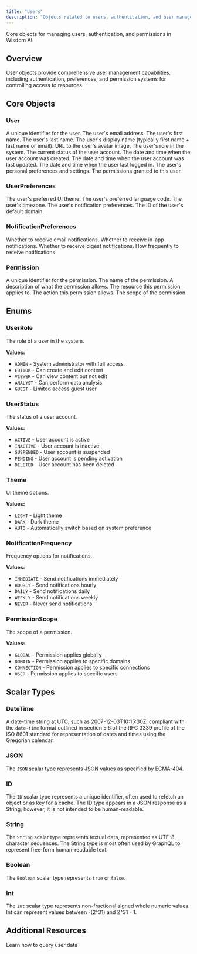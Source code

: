 ```yaml
---
title: "Users"
description: "Objects related to users, authentication, and user management in Wisdom AI."
---
```


Core objects for managing users, authentication, and permissions in Wisdom AI.

## Overview

User objects provide comprehensive user management capabilities, including authentication, preferences, and permission systems for controlling access to resources.

## Core Objects

### User

<ParamField path="id" type="ID!" required>
  A unique identifier for the user.
</ParamField>

<ParamField path="email" type="String!" required>
  The user's email address.
</ParamField>

<ParamField path="firstName" type="String">
  The user's first name.
</ParamField>

<ParamField path="lastName" type="String">
  The user's last name.
</ParamField>

<ParamField path="displayName" type="String!" required>
  The user's display name (typically first name + last name or email).
</ParamField>

<ParamField path="avatar" type="String">
  URL to the user's avatar image.
</ParamField>

<ParamField path="role" type="UserRole!" required>
  The user's role in the system.
</ParamField>

<ParamField path="status" type="UserStatus!" required>
  The current status of the user account.
</ParamField>

<ParamField path="createdAt" type="DateTime!" required>
  The date and time when the user account was created.
</ParamField>

<ParamField path="updatedAt" type="DateTime!" required>
  The date and time when the user account was last updated.
</ParamField>

<ParamField path="lastLoginAt" type="DateTime">
  The date and time when the user last logged in.
</ParamField>

<ParamField path="preferences" type="UserPreferences">
  The user's personal preferences and settings.
</ParamField>

<ParamField path="permissions" type="[Permission!]">
  The permissions granted to this user.
</ParamField>

### UserPreferences

<ParamField path="theme" type="Theme">
  The user's preferred UI theme.
</ParamField>

<ParamField path="language" type="String">
  The user's preferred language code.
</ParamField>

<ParamField path="timezone" type="String">
  The user's timezone.
</ParamField>

<ParamField path="notifications" type="NotificationPreferences">
  The user's notification preferences.
</ParamField>

<ParamField path="defaultDomain" type="ID">
  The ID of the user's default domain.
</ParamField>

### NotificationPreferences

<ParamField path="email" type="Boolean!" required>
  Whether to receive email notifications.
</ParamField>

<ParamField path="inApp" type="Boolean!" required>
  Whether to receive in-app notifications.
</ParamField>

<ParamField path="digest" type="Boolean!" required>
  Whether to receive digest notifications.
</ParamField>

<ParamField path="frequency" type="NotificationFrequency!" required>
  How frequently to receive notifications.
</ParamField>

### Permission

<ParamField path="id" type="ID!" required>
  A unique identifier for the permission.
</ParamField>

<ParamField path="name" type="String!" required>
  The name of the permission.
</ParamField>

<ParamField path="description" type="String">
  A description of what the permission allows.
</ParamField>

<ParamField path="resource" type="String">
  The resource this permission applies to.
</ParamField>

<ParamField path="action" type="String!" required>
  The action this permission allows.
</ParamField>

<ParamField path="scope" type="PermissionScope">
  The scope of the permission.
</ParamField>

## Enums

### UserRole

The role of a user in the system.

**Values:**
- `ADMIN` - System administrator with full access
- `EDITOR` - Can create and edit content
- `VIEWER` - Can view content but not edit
- `ANALYST` - Can perform data analysis
- `GUEST` - Limited access guest user

### UserStatus

The status of a user account.

**Values:**
- `ACTIVE` - User account is active
- `INACTIVE` - User account is inactive
- `SUSPENDED` - User account is suspended
- `PENDING` - User account is pending activation
- `DELETED` - User account has been deleted

### Theme

UI theme options.

**Values:**
- `LIGHT` - Light theme
- `DARK` - Dark theme
- `AUTO` - Automatically switch based on system preference

### NotificationFrequency

Frequency options for notifications.

**Values:**
- `IMMEDIATE` - Send notifications immediately
- `HOURLY` - Send notifications hourly
- `DAILY` - Send notifications daily
- `WEEKLY` - Send notifications weekly
- `NEVER` - Never send notifications

### PermissionScope

The scope of a permission.

**Values:**
- `GLOBAL` - Permission applies globally
- `DOMAIN` - Permission applies to specific domains
- `CONNECTION` - Permission applies to specific connections
- `USER` - Permission applies to specific users

## Scalar Types

### DateTime

A date-time string at UTC, such as 2007-12-03T10:15:30Z, compliant with the `date-time` format outlined in section 5.6 of the RFC 3339 profile of the ISO 8601 standard for representation of dates and times using the Gregorian calendar.

### JSON

The `JSON` scalar type represents JSON values as specified by [ECMA-404](http://www.ecma-international.org/publications/files/ECMA-ST/ECMA-404.pdf).

### ID

The `ID` scalar type represents a unique identifier, often used to refetch an object or as key for a cache. The ID type appears in a JSON response as a String; however, it is not intended to be human-readable.

### String

The `String` scalar type represents textual data, represented as UTF-8 character sequences. The String type is most often used by GraphQL to represent free-form human-readable text.

### Boolean

The `Boolean` scalar type represents `true` or `false`.

### Int

The `Int` scalar type represents non-fractional signed whole numeric values. Int can represent values between -(2^31) and 2^31 - 1.

## Additional Resources

<CardGroup cols={2}>
  <Card title="Queries" icon="search" href="/graphql-api/queries/user/current-user">
    Learn how to query user data
  </Card>
</CardGroup>
